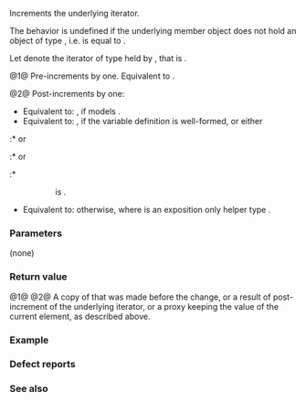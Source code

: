 {{cpp/iterator/common_iterator/title|1=operator++}}
{{cpp/iterator/common_iterator/navbar}}
{{dcl begin}}
{{dcl|num=1|since=c++20|1=
constexpr common_iterator&amp; operator++();
}}
{{dcl|num=2|since=c++20|1=
constexpr decltype(auto) operator++( int );
}}
{{dcl h|Helper types}}
{{dcl|num=3|notes={{mark expos}}|1=
class /*postfix_proxy*/ {
    std::iter_value_t&lt;I&gt; keep_;
    constexpr postfix_proxy(std::iter_reference_t&lt;I&gt;&amp;&amp; x)
        : keep_(std::forward&lt;std::iter_reference_t&lt;I&gt;&gt;(x)) {}
public:
    constexpr const std::iter_value_t&lt;I&gt;&amp; operator*() const noexcept {
        return keep_;
    }
};
}}
{{dcl end}}

Increments the underlying iterator.

The behavior is undefined if the underlying {{lc|std::variant}} member object {{tt|''var''}} does not hold an object of type {{tt|I}}, i.e. {{c|std::holds_alternative&lt;I&gt;(var)}} is equal to {{c|false}}.

Let {{tt|it}} denote the iterator of type {{tt|I}} held by {{tt|''var''}}, that is {{c|std::get&lt;I&gt;(var)}}.

@1@ Pre-increments by one. Equivalent to {{c|++it; return *this;}}.

@2@ Post-increments by one:
* Equivalent to: {{c|1=auto tmp = *this; ++*this; return tmp;}}, if {{c|I}} models {{lconcept|forward_iterator}}.
* Equivalent to: {{c|return it++;}}, if the variable definition {{c|1=auto&amp;&amp; ref = *it++;}} is well-formed, or either
:* {{c|std::indirectly_readable&lt;I&gt;}} or
:* {{c|std::constructible_from&lt;std::iter_value_t&lt;I&gt;, std::iter_reference_t&lt;I&gt;&gt;}} or
:* {{c|std::move_constructible&lt;std::iter_value_t&lt;I&gt;&gt;}}
:: is {{c|false}}.
* Equivalent to: {{c|postfix_proxy p(**this); ++*this; return p;}} otherwise, where {{tt|''postfix_proxy''}} is an exposition only helper type {{v|3}}.

===Parameters===
(none)

===Return value===
@1@ {{c|*this}}
@2@ A copy of {{c|*this}} that was made before the change, or a result of post-increment of the underlying iterator, or a proxy keeping the value of the current element, as described above.

===Example===
{{example
|code=
#include &lt;algorithm&gt;
#include &lt;initializer_list&gt;
#include &lt;iostream&gt;
#include &lt;iterator&gt;

int main()
{
    const auto il = {1, 2, 3, 4, 5, 6};

    using CI = std::common_iterator&lt;
                   std::counted_iterator&lt;std::initializer_list&lt;int&gt;::iterator&gt;,
                   std::default_sentinel_t
                   &gt;;

    CI first{std::counted_iterator{std::begin(il), std::ssize(il) - 2}&lt;!----&gt;};

    for (; first != std::default_sentinel; ++first)
        std::cout &lt;&lt; *first &lt;&lt; ' ';
    std::cout &lt;&lt; '\n';
}
|output=
1 2 3 4
}}

===Defect reports===
{{dr list begin}}
{{dr list item|paper=P2259R1|std=C++20|before=post increment might discard its result in more situations|after=a proxy class is used to keep the result}}
{{dr list item|wg=lwg|dr=3546|std=C++20|before=initialization of the proxy object was sometimes ill-formed|after=situation and definition adjusted}}
{{dr list item|wg=lwg|dr=3574|std=C++20|before={{tt|variant}} was fully constexpr (P2231R1) but {{tt|common_iterator}} was not|after=also made constexpr}}
{{dr list item|wg=lwg|dr=3595|std=C++20|before=functions of the proxy type lacked constexpr and noexcept|after=added}}
{{dr list end}}

===See also===
{{dsc begin}}
{{dsc inc|cpp/iterator/adaptor/dsc operator-|common_iterator}}
{{dsc end}}

{{langlinks|de|es|fr|it|ja|pt|ru|zh}}